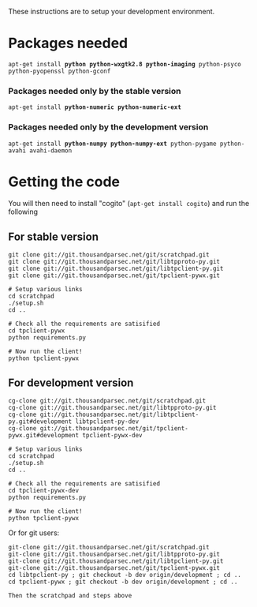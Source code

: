 These instructions are to setup your development environment. 

= Packages needed =

<tt>
apt-get install <b>python python-wxgtk2.8 python-imaging</b> python-psyco python-pyopenssl python-gconf
</tt>

=== Packages needed only by the stable version ===

<tt>
apt-get install <b>python-numeric python-numeric-ext</b>
</tt>

=== Packages needed only by the development version ===

<tt>
apt-get install <b>python-numpy python-numpy-ext</b> python-pygame python-avahi avahi-daemon
</tt>

= Getting the code =

You will then need to install "cogito" (<tt>apt-get install cogito</tt>) and run the following

== For stable version ==
<pre>
git clone git://git.thousandparsec.net/git/scratchpad.git
git clone git://git.thousandparsec.net/git/libtpproto-py.git
git clone git://git.thousandparsec.net/git/libtpclient-py.git
git clone git://git.thousandparsec.net/git/tpclient-pywx.git

# Setup various links
cd scratchpad
./setup.sh
cd ..

# Check all the requirements are satisified
cd tpclient-pywx
python requirements.py

# Now run the client!
python tpclient-pywx
</pre>

== For development version ==
<pre>
cg-clone git://git.thousandparsec.net/git/scratchpad.git
cg-clone git://git.thousandparsec.net/git/libtpproto-py.git
cg-clone git://git.thousandparsec.net/git/libtpclient-py.git#development libtpclient-py-dev
cg-clone git://git.thousandparsec.net/git/tpclient-pywx.git#development tpclient-pywx-dev

# Setup various links
cd scratchpad
./setup.sh
cd ..

# Check all the requirements are satisified
cd tpclient-pywx-dev
python requirements.py

# Now run the client!
python tpclient-pywx
</pre>

Or for git users:
<pre>
git-clone git://git.thousandparsec.net/git/scratchpad.git
git-clone git://git.thousandparsec.net/git/libtpproto-py.git
git-clone git://git.thousandparsec.net/git/libtpclient-py.git
git-clone git://git.thousandparsec.net/git/tpclient-pywx.git
cd libtpclient-py ; git checkout -b dev origin/development ; cd ..
cd tpclient-pywx ; git checkout -b dev origin/development ; cd ..

Then the scratchpad and steps above
</pre>